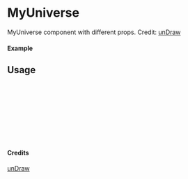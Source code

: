 
<Meta of={MyUniverse} title="unDraw/MyUniverse" />

# MyUniverse

MyUniverse component with different props.
Credit: [unDraw](https://undraw.co/illustrations)

#### Example

<Canvas of={MyUniverse.Primary} />

## Usage

```ts
import { MyUniverse } from "yadl-ui";

const Example = () => {
  return (
      <MyUniverse />
  );
};

export default Example;
```

#### Credits
[unDraw](https://undraw.co/illustrations)
